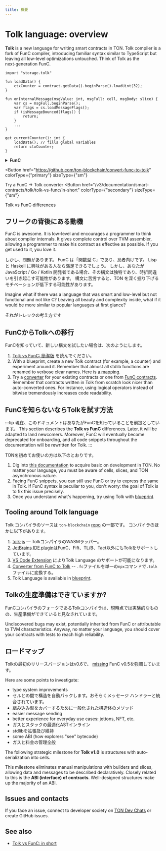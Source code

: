 ```yaml
---
title: 概要
---
```



# Tolk language: overview

**Tolk** is a new language for writing smart contracts in TON.
Tolk compiler is a fork of FunC compiler, introducing familiar syntax similar to TypeScript
but leaving all low-level optimizations untouched. Think of Tolk as the next‑generation FunC.

```tolk
import "storage.tolk"

fun loadData() {
    ctxCounter = contract.getData().beginParse().loadUint(32);
}

fun onInternalMessage(msgValue: int, msgFull: cell, msgBody: slice) {
    var cs = msgFull.beginParse();
    var flags = cs.loadMessageFlags();
    if (isMessageBounced(flags)) {
        return;
    }
    ...
}

get currentCounter(): int {
    loadData(); // fills global variables
    return ctxCounter;
}
```

<details>
  <summary><b>FunC</b></summary> で実装されている同じロジックを参照してください。

```func
#include "storage.fc";

() load_data() impure {
  slice cs = get_data().begin_parse();
  ctx_counter = cs~load_uint(32);
}

() recv_internal(int msg_value, cell msg_full, slice msg_body) impure {
  slice cs = msg_full.begin_parse();
  int flags = cs.load_uint(4);
  if (flags & 1) {
    return ();
  }
  ...
}

int currentCounter() method_id {
  load_data(); ;; fills global variables
  return ctx_counter;
}
```

</details>

<Button
  href="https://github.com/ton-blockchain/convert-func-to-tolk"
  colorType={"primary"}
  sizeType={"sm"}
>
  Try a FunC → Tolk converter
</Button>
<Button
  href="/v3/documentation/smart-contracts/tolk/tolk-vs-func/in-short"
  colorType={"secondary"}
  sizeType={"sm"}
>
  Tolk vs FunC differences
</Button>
<div style={{ height: "2em" }}></div>

## フリークの背後にある動機

FunC is awesome.
It is low-level and encourages a programmer to think about compiler internals.
It gives complete control over TVM assembler, allowing a programmer to make his contract as effective as possible.
If you get used to it, you love it.

しかし、問題があります。
FunC は「関数型 C」であり、忍者向けです。
Lisp と Haskell に興味がある人なら満足できるでしょう。
しかし、あなたが JavaScript / Go / Kotlin 開発者である場合、その構文は独特であり、時折間違いを引き起こす可能性があります。
構文に苦労すると、TON を深く掘り下げるモチベーションが低下する可能性があります。

Imagine what if there was a language that was smart and low-level but not functional and not like C?
Leaving all beauty and complexity inside, what if it would be more similar to popular languages at first glance?

それがトレックの考え方です

## FunCからTolkへの移行

FunCを知っていて、新しい構文を試したい場合は、次のようにします。

1. [Tolk vs FunC: 簡潔版](/v3/documentation/smart-contracts/tolk/tolk-vs-func/in-short) を読んでください。
2. With a blueprint, create a new Tolk contract (for example, a counter) and experiment around it. Remember that almost all stdlib functions are renamed to ~~verbose~~ clear names. Here is [a mapping](/v3/documentation/smart-contracts/tolk/tolk-vs-func/stdlib).
3. Try a [converter](https://github.com/ton-blockchain/convert-func-to-tolk) for your existing contracts or one from [FunC contracts](/v3/documentation/smart-contracts/contracts-specs/examples). Remember that contracts written in Tolk from scratch look nicer than auto-converted ones. For instance, using logical operators instead of bitwise tremendously increases code readability.

## FunCを知らないならTolkを試す方法

:::tip 現在、このドキュメントはあなたがFunCを知っていることを前提としています。
This section describes the **Tolk vs FunC** differences.
Later, it will be adapted to land newcomers. Moreover, FunC will eventually become deprecated for onboarding,
and all code snippets throughout the documentation will be rewritten for Tolk.
:::

TONを初めてお使いの方は以下のとおりです。

1. Dig into [this documentation](/v3/documentation/smart-contracts/overview) to acquire basic on development in TON. No matter your language, you must be aware of cells, slices, and TON asynchronous nature.
2. Facing FunC snippets, you can still use FunC or try to express the same in Tolk. If FunC syntax is peculiar to you, don't worry: the goal of Tolk is to fix this issue precisely.
3. Once you understand what's happening, try using Tolk with [blueprint](https://github.com/ton-org/blueprint).

## Tooling around Tolk language

Tolk コンパイラのソースは `ton-blockchain` [repo](https://github.com/ton-blockchain/ton) の一部です。
コンパイラのほかに以下があります。

1. [tolk-js](https://github.com/ton-blockchain/tolk-js) — TolkコンパイラのWASMラッパー。
2. [JetBrains IDE plugin](https://github.com/ton-blockchain/intellij-ton)はFunC、Fift、TL/B、Tact以外にもTolkをサポートしています。
3. [VS Code Extension](https://github.com/ton-blockchain/tolk-vscode) によりTolk Language のサポートが可能になります。
4. [Converter from FunC to Tolk](https://github.com/ton-blockchain/convert-funct-to-tolk) -- `.fc`ファイルを単一の`npx`コマンドで`.tolk`ファイルに変換する。
5. Tolk Language is available in [blueprint](https://github.com/ton-org/blueprint).

## Tolkの生産準備はできていますか?

FunCコンパイラのフォークであるTolkコンパイラは、現時点では実験的なものの、生産準備ができていると見なされています。

Undiscovered bugs may exist, potentially inherited from FunC or attributable to TVM characteristics.
Anyway, no matter your language, you should cover your contracts with tests to reach high reliability.

## ロードマップ

Tolkの最初のリリースバージョンはv0.6で、 [missing](/v3/documentation/smart-contracts/tolk/changelog#how-tolk-was-born) FunC v0.5を強調しています。

Here are some points to investigate:

- type system improvements
- セルとの間で構造を自動パックします。おそらくメッセージ ハンドラーと統合されています。
- 組み込み型をカバーするために一般化された構造体のメソッド
- easier message sending
- better experience for everyday use cases: jettons, NFT, etc.
- ガスとスタックの最適化ASTインライン
- stdlibを拡張及び維持
- some ABI (how explorers "see" bytecode)
- ガスと料金の管理全般

The following strategic milestone for **Tolk v1.0** is structures with auto-serialization into cells.

This milestone eliminates manual manipulations with builders and slices, allowing data and messages to be described declaratively.
Closely related to this is the **ABI (interface) of contracts**.
Well-designed structures make up the majority of an ABI.

## Issues and contacts

If you face an issue, connect to developer society on [TON Dev Chats](https://t.me/addlist/1r5Vcb8eljk5Yzcy) or create GitHub issues.

## See also

- [Tolk vs FunC: in short](/v3/documentation/smart-contracts/tolk/tolk-vs-func/in-short)

<Feedback />
